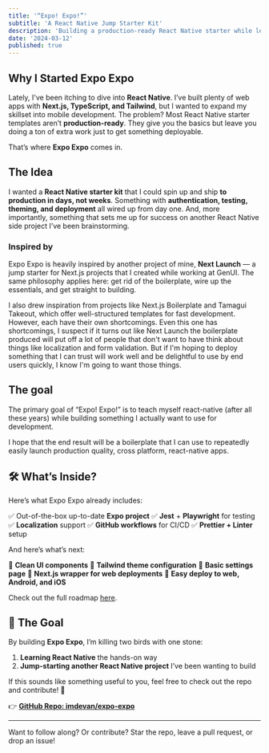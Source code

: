 ```yaml
---
title: '“Expo! Expo!”'
subtitle: 'A React Native Jump Starter Kit'
description: 'Building a production-ready React Native starter while learning React Native'
date: '2024-03-12'
published: true
---
```



## Why I Started Expo Expo

Lately, I've been itching to dive into **React Native**. I’ve built plenty of web apps with **Next.js, TypeScript, and Tailwind**, but I wanted to expand my skillset into mobile development. The problem? Most React Native starter templates aren’t **production-ready**. They give you the basics but leave you doing a ton of extra work just to get something deployable.

That’s where **Expo Expo** comes in.

## The Idea

I wanted a **React Native starter kit** that I could spin up and ship **to production in days, not weeks**. Something with **authentication, testing, theming, and deployment** all wired up from day one. And, more importantly, something that sets me up for success on another React Native side project I’ve been brainstorming.

### Inspired by

Expo Expo is heavily inspired by another project of mine, **<To a="https://github.com/imdevan/next-launch">Next Launch</To>** — a
jump starter for Next.js projects that I created while working at GenUI. The same philosophy applies here: get rid of
the boilerplate, wire up the essentials, and get straight to building.

I also drew inspiration from projects like <To a="https://github.com/ixartz/Next-js-Boilerplate">Next.js Boilerplate</To> and
<To a="https://tamagui.dev/takeout">Tamagui Takeout</To>, which offer well-structured templates for fast development. However, each
have their own shortcomings. Even this one has shortcomings, I suspect if it turns out like Next Launch
the boilerplate produced will put off a lot of people that don't want to have think about things like localization and
form validation. But if I'm hoping to deploy something that I can trust will work well and be delightful to use by end users
quickly, I know I'm going to want those things.

## The goal

The primary goal of “Expo! Expo!” is to teach myself react-native (after all these years) while building something I
actually want to use for development.

I hope that the end result will be a boilerplate that I can use to repeatedly easily launch production quality,
cross platform, react-native apps.

## 🛠️ What’s Inside?

Here’s what Expo Expo already includes:

✅ Out-of-the-box up-to-date **Expo project**
✅ **Jest** + **Playwright** for testing
✅ **Localization** support
✅ **GitHub workflows** for CI/CD
✅ **Prettier + Linter** setup

And here’s what’s next:

🚧 **Clean UI components**
🚧 **Tailwind theme configuration**
🚧 **Basic settings page**
🚧 **Next.js wrapper for web deployments**
🚧 **Easy deploy to web, Android, and iOS**

Check out the full roadmap [here](https://github.com/imdevan/expo-expo).

## 🎯 The Goal

By building **Expo Expo**, I’m killing two birds with one stone:
1. **Learning React Native** the hands-on way
2. **Jump-starting another React Native project** I’ve been wanting to build

If this sounds like something useful to you, feel free to check out the repo and contribute! 🚀

👉 **[GitHub Repo: imdevan/expo-expo](https://github.com/imdevan/expo-expo)**

---

Want to follow along? Or contribute? Star the repo, leave a pull request, or drop an issue!

